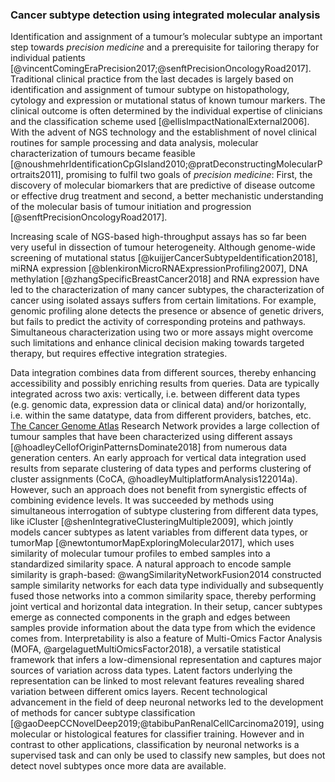 ### Cancer subtype detection using integrated molecular analysis  

Identification and assignment of a tumour's molecular subtype an important step towards *precision medicine* and a prerequisite for tailoring therapy for individual patients [@vincentComingEraPrecision2017;@senftPrecisionOncologyRoad2017]. Traditional clinical practice from the last decades is largely based on identification and assignment of tumour subtype on histopathology, cytology and expression or mutational status of known tumour markers. The clinical outcome is often determined by the individual expertise of clinicians and the classification scheme used [@ellisImpactNationalExternal2006]. With the advent of NGS technology and the establishment of novel clinical routines for sample processing and data analysis, molecular characterization of tumours became feasible [@noushmehrIdentificationCpGIsland2010;@pratDeconstructingMolecularPortraits2011], promising to fulfil two goals of *precision medicine*: First, the discovery of molecular biomarkers that are predictive of disease outcome or effective drug treatment and second, a better mechanistic understanding of the molecular basis of tumour initiation and progression [@senftPrecisionOncologyRoad2017].

Increasing scale of NGS-based high-throughput assays has so far been very useful in dissection of tumour heterogeneity. Although genome-wide screening of mutational status [@kuijjerCancerSubtypeIdentification2018], miRNA expression [@blenkironMicroRNAExpressionProfiling2007], DNA methylation [@zhangSpecificBreastCancer2018] and RNA expression have led to the characterization of many cancer subtypes, the characterization of cancer using isolated assays suffers from certain limitations. For example, genomic profiling alone detects the presence or absence of genetic drivers, but fails to predict the activity of corresponding proteins and pathways. Simultaneous characterization using two or more assays might overcome such limitations and enhance clinical decision making towards targeted therapy, but requires effective integration strategies. 

Data integration combines data from different sources, thereby enhancing accessibility and possibly enriching results from queries. Data are typically integrated across two axis: vertically, i.e. between different data types (e.g. genomic data, expression data or clinical data) and/or horizontally, i.e. within the same datatype, data from different providers, batches, etc. [The Cancer Genome Atlas](cancergenome.nih.gov) Research Network provides a large collection of tumour samples that have been characterized using different assays [@hoadleyCellofOriginPatternsDominate2018] from numerous data generation centers. An early approach for vertical data integration used results from separate clustering of data types and performs clustering of cluster assignments (CoCA, @hoadleyMultiplatformAnalysis122014a). However, such an approach does not benefit from synergistic effects of combining evidence levels. It was succeeded by methods using simultaneous interrogation of subtype clustering from different data types, like iCluster [@shenIntegrativeClusteringMultiple2009], which jointly models cancer subtypes as latent variables from different data types, or tumorMap [@newtontumorMapExploringMolecular2017], which uses similarity of molecular tumour profiles to embed samples into a standardized similarity space. A natural approach to encode sample similarity is graph-based: @wangSimilarityNetworkFusion2014 constructed sample similarity networks for each data type individually and subsequently fused those networks into a common similarity space, thereby performing joint vertical and horizontal data integration. In their setup, cancer subtypes emerge as connected components in the graph and edges between samples provide information about the data type from which the evidence comes from. Interpretability is also a feature of Multi-Omics Factor Analysis (MOFA, @argelaguetMultiOmicsFactor2018), a versatile statistical framework that infers a low-dimensional representation and captures major sources of variation across data types. Latent factors underlying the representation can be linked to most relevant features revealing shared variation between different omics layers. Recent technological advancement in the field of deep neuronal networks led to the development of methods for cancer subtype classification [@gaoDeepCCNovelDeep2019;@tabibuPanRenalCellCarcinoma2019], using molecular or histological features for classifier training. However and in contrast to other applications, classification by neuronal networks is a supervised task and can only be used to classify new samples, but does not detect novel subtypes once more data are available.
